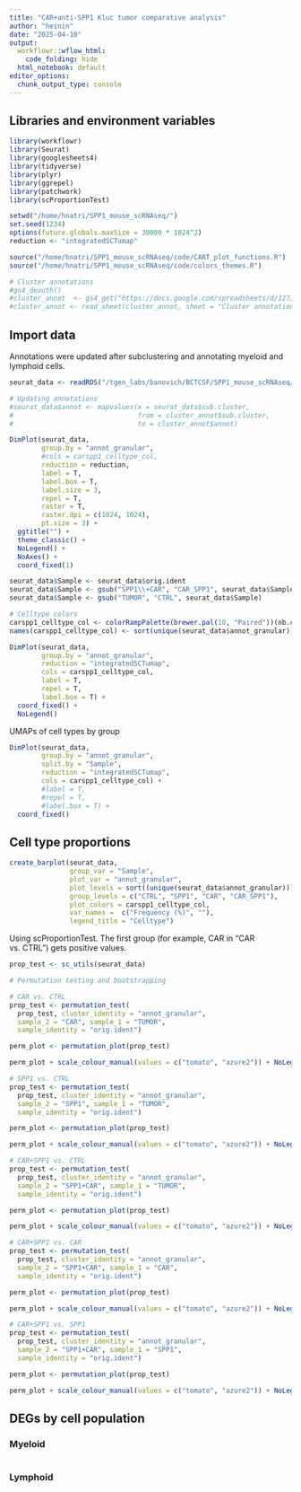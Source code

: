 ```yaml
---
title: "CAR+anti-SPP1 Kluc tumor comparative analysis"
author: "heinin"
date: "2025-04-10"
output:
  workflowr::wflow_html:
    code_folding: hide
  html_notebook: default
editor_options:
  chunk_output_type: console
---
```


## Libraries and environment variables

```r

library(workflowr)
library(Seurat)
library(googlesheets4)
library(tidyverse)
library(plyr)
library(ggrepel)
library(patchwork)
library(scProportionTest)

setwd("/home/hnatri/SPP1_mouse_scRNAseq/")
set.seed(1234)
options(future.globals.maxSize = 30000 * 1024^2)
reduction <- "integratedSCTumap"

source("/home/hnatri/SPP1_mouse_scRNAseq/code/CART_plot_functions.R")
source("/home/hnatri/SPP1_mouse_scRNAseq/code/colors_themes.R")

# Cluster annotations
#gs4_deauth()
#cluster_annot  <- gs4_get("https://docs.google.com/spreadsheets/d/127J6C4KF7uBGKUnrPuC1mcsb_wNCN6k1zXKSCbJ6q0M/edit?us#p=sharing")
#cluster_annot <- read_sheet(cluster_annot, sheet = "Cluster annotation")

```

## Import data

Annotations were updated after subclustering and annotating myeloid and lymphoid cells.

```r

seurat_data <- readRDS("/tgen_labs/banovich/BCTCSF/SPP1_mouse_scRNAseq/scRNAseq_Seurat_dim8_annotated.rds")

# Updating annotations
#seurat_data$annot <- mapvalues(x = seurat_data$sub.cluster,
#                               from = cluster_annot$sub.cluster,
#                               to = cluster_annot$annot)

DimPlot(seurat_data,
        group.by = "annot_granular",
        #cols = carspp1_celltype_col,
        reduction = reduction,
        label = T,
        label.box = T,
        label.size = 3,
        repel = T,
        raster = T,
        raster.dpi = c(1024, 1024),
        pt.size = 3) +
  ggtitle("") +
  theme_classic() +
  NoLegend() +
  NoAxes() +
  coord_fixed(1)

seurat_data$Sample <- seurat_data$orig.ident
seurat_data$Sample <- gsub("SPP1\\+CAR", "CAR_SPP1", seurat_data$Sample)
seurat_data$Sample <- gsub("TUMOR", "CTRL", seurat_data$Sample)

# Celltype colors
carspp1_celltype_col <- colorRampPalette(brewer.pal(10, "Paired"))(nb.cols <- length(unique(seurat_data$annot_granular)))
names(carspp1_celltype_col) <- sort(unique(seurat_data$annot_granular))

DimPlot(seurat_data,
        group.by = "annot_granular",
        reduction = "integratedSCTumap",
        cols = carspp1_celltype_col,
        label = T,
        repel = T,
        label.box = T) +
  coord_fixed() +
  NoLegend()

```

UMAPs of cell types by group

```r

DimPlot(seurat_data,
        group.by = "annot_granular",
        split.by = "Sample",
        reduction = "integratedSCTumap",
        cols = carspp1_celltype_col) +
        #label = T,
        #repel = T,
        #label.box = T) +
  coord_fixed()

```

## Cell type proportions

```r

create_barplot(seurat_data,
               group_var = "Sample",
               plot_var = "annot_granular",
               plot_levels = sort((unique(seurat_data$annot_granular))),
               group_levels = c("CTRL", "SPP1", "CAR", "CAR_SPP1"),
               plot_colors = carspp1_celltype_col,
               var_names =  c("Frequency (%)", ""),
               legend_title = "Celltype")

```

Using scProportionTest. The first group (for example, CAR in "CAR vs. CTRL") gets positive values.

```r

prop_test <- sc_utils(seurat_data)

# Permutation testing and bootstrapping

# CAR vs. CTRL
prop_test <- permutation_test(
  prop_test, cluster_identity = "annot_granular",
  sample_2 = "CAR", sample_1 = "TUMOR",
  sample_identity = "orig.ident")

perm_plot <- permutation_plot(prop_test)

perm_plot + scale_colour_manual(values = c("tomato", "azure2")) + NoLegend() + ggtitle("CAR vs. CTRL")

# SPP1 vs. CTRL
prop_test <- permutation_test(
  prop_test, cluster_identity = "annot_granular",
  sample_2 = "SPP1", sample_1 = "TUMOR",
  sample_identity = "orig.ident")

perm_plot <- permutation_plot(prop_test)

perm_plot + scale_colour_manual(values = c("tomato", "azure2")) + NoLegend() + ggtitle("SPP1 vs. CTRL")

# CAR+SPP1 vs. CTRL
prop_test <- permutation_test(
  prop_test, cluster_identity = "annot_granular",
  sample_2 = "SPP1+CAR", sample_1 = "TUMOR",
  sample_identity = "orig.ident")

perm_plot <- permutation_plot(prop_test)

perm_plot + scale_colour_manual(values = c("tomato", "azure2")) + NoLegend() + ggtitle("SPP1+CAR vs. CTRL")

# CAR+SPP1 vs. CAR
prop_test <- permutation_test(
  prop_test, cluster_identity = "annot_granular",
  sample_2 = "SPP1+CAR", sample_1 = "CAR",
  sample_identity = "orig.ident")

perm_plot <- permutation_plot(prop_test)

perm_plot + scale_colour_manual(values = c("tomato", "azure2")) + NoLegend() + ggtitle("SPP1+CAR vs. CAR")

# CAR+SPP1 vs. SPP1
prop_test <- permutation_test(
  prop_test, cluster_identity = "annot_granular",
  sample_2 = "SPP1+CAR", sample_1 = "SPP1",
  sample_identity = "orig.ident")

perm_plot <- permutation_plot(prop_test)

perm_plot + scale_colour_manual(values = c("tomato", "azure2")) + NoLegend() + ggtitle("SPP1+CAR vs. SPP1")

```

## DEGs by cell population

### Myeloid

```r


```

### Lymphoid

